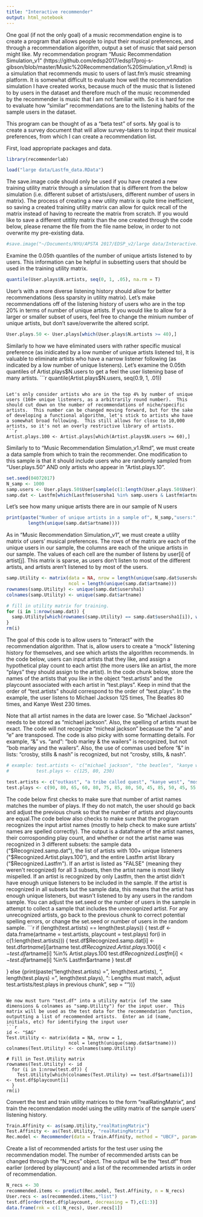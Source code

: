 ```yaml
---
title: "Interactive recommender"
output: html_notebook
---
```


One goal (if not the only goal) of a music recommendation engine is to create a program that allows people to input their musical preferences, and through a recommendation algorithm, output a set of music that said person might like.  My recommendation program "Music Recommendation Simulation_v1" (https://github.com/edsp2017/edsp17proj-s-gibson/blob/master/Music%20Recommendation%20Simulation_v1.Rmd) is a simulation that recommends music to users of last.fm's music streaming platform. It is somewhat difficult to evaluate how well the recommendation simulation I have created works, because much of the music that is listened to by users in the dataset and therefore much of the music recommended by the recommender is music that I am not familiar with.  So it is hard for me to evaluate how "similar" recommendations are to the listening habits of the sample users in the dataset.

This program can be thought of as a "beta test" of sorts.  My goal is to create a survey document that will allow survey-takers to input their musical preferences, from which I can create a recommendation list.

First, load appropriate packages and data.
```r
library(recommenderlab)
```

```r
load("large data/Lastfm_data.RData")
```

The save.image code should only be used if you have created a new training utility matrix through a simulation that is different from the below simulation (i.e. different subset of artists/users, different number of users in matrix).  The process of creating a new utility matrix is quite time inefficient, so saving a created training utility matrix can allow for quick recall of the matrix instead of having to recreate the matrix from scratch.  If you would like to save a different utitlity matrix than the one created through the code below, please rename the file from the file name below, in order to not overwrite my pre-existing data.
```r
#save.image("~/Documents/NYU/APSTA 2017/EDSP_v2/large data/Interactive.RData")
```

Examine the 0.05th quantiles of the number of unique artists listened to by users.  This information can be helpful in subsetting users that should be used in the training utility matrix.
```r
quantile(User.plays$N.artists, seq(0, 1, .05), na.rm = T)
```

User's with a more diverse listening history should allow for better recommendations (less sparsity in utility matrix).  Let's make recommendations off of the listening history of users who are in the top 20% in terms of number of unique artists.  If you would like to allow for a larger or smaller subset of users, feel free to change the minium number of unique artists, but don't save/overwrite the altered script.
```r
User.plays.50 <- User.plays[which(User.plays$N.artists >= 40),]
```

Similarly to how we have eliminated users with rather specific musical preference (as inidicated by a low number of unique artists listened to), It is valuable to eliminate artists who have a narrow listener following (as indicated by a low number of unique listeners).  Let's examine the 0.05th quantiles of Artist.plays$N.users to get a feel the user listening base of many artists.
```r
quantile(Artist.plays$N.users, seq(0.9, 1, .01))
```

Let's only consider artists who are in the top 4% by number of unique users (160+ unique listeners, as a arbitrarily round number).  This should cut down on the number of recommendations of niche/specific artists.  This number can be changed moving forward, but for the sake of developing a functional algorithm, let's stick to artists who have a somewhat broad following.  This still allows for close to 10,000 artists, so it's not an overly restrictive library of artists.
```r
Artist.plays.100 <- Artist.plays[which(Artist.plays$N.users >= 60),]
```

Similarly to to "Music Recommendation Simulation_v1.Rmd", we must create a data sample from which to train the recommender.  One modification to this sample is that it should include users who are randomly sampled from "User.plays.50" AND only artists who appear in "Artist.plays.10".
```r
set.seed(04072017)
N_samp <- 1000
samp.users <- User.plays.50$User[sample(c(1:length(User.plays.50$User)), N_samp , replace = F)]
samp.dat <- Lastfm[which(Lastfm$usersha1 %in% samp.users & Lastfm$artname %in% unique(Artist.plays.100$Artist)),]
```

Let's see how many unique artists there are in our sample of N users
```r
print(paste("Number of unique artists in a sample of", N_samp,"users:", 
        length(unique(samp.dat$artname))))
```

As in "Music Recommendation Simulation_v1", we must create a utility matrix of users' musical preferences.  The rows of the matrix are each of the unique users in our sample, the columns are each of the unique artists in our sample.  The values of each cell are the number of listens by user[i] of artist[j].  This matrix is sparse, as users don't listen to most of the different artists, and artists aren't listened to by most of the users.
```r
samp.Utility <- matrix(data = NA, nrow = length(unique(samp.dat$usersha1)),
                       ncol = length(unique(samp.dat$artname)))
rownames(samp.Utility) <- unique(samp.dat$usersha1)
colnames(samp.Utility) <- unique(samp.dat$artname)

# fill in utility matrix for training.
for (i in 1:nrow(samp.dat)) {
  samp.Utility[which(rownames(samp.Utility) == samp.dat$usersha1[i]), which(colnames(samp.Utility) == samp.dat$artname[i])] <- samp.dat$plays[i]
}
rm(i)
```

The goal of this code is to allow users to "interact" with the recommendation algorithm.  That is, allow users to create a "mock" listening history for themselves, and see which artists the algorithm recommends.  In the code below, users can input artists that they like, and assign a hypothetical play count to each artist (the more users like an artist, the more "plays" they should assign to the artist).  In the code chunk below, store the names of the artists that you like in the object "test.artists" and the playcount associated with each artist in "test.plays".  Keep in mind that the order of "test.artists" should correspond to the order of "test.plays".  In the example, the user listens to Michael Jackson 125 times, The Beatles 80 times, and Kanye West 230 times.

Note that all artist names in the data are lower case.  So "Michael Jackson" needs to be stored as "michael jackson".  Also, the spelling of artists must be exact.  The code will not recognize "micheal jackson" becasuse the "a" and "e" are transposed.  The code is also picky with some formatting details.  For example, "&" vs. "and": "bob marley & the wailers" is recognized, but not "bob marley and the wailers".  Also, the use of commas used before "&" in lists: "crosby, stills & nash" is recognized, but not "crosby, stills, & nash".
```r
# example: test.artists <- c("michael jackson", "the beatles", "kanye west")
#          test.plays <- c(125, 80, 230)

test.artists <- c("outkast", "a tribe called quest", "kanye west", "mos def", "mf doom", "sly & the family stone", "war", "funkadelic", "marvin gaye", "curtis mayfield","bob marley & the wailers", "jimmy cliff", "black uhuru", "roy ayers ubiquity", "john coltrane", "crosby, stills & nash", "grateful dead", "jimi hendrix", "pink floyd", "santana")
test.plays <- c(90, 80, 65, 60, 80, 75, 85, 80, 50, 45, 85, 50, 45, 55, 35, 30, 100, 95, 45, 50)
```

The code below first checks to make sure that number of artist names matches the number of plays.  If they do not match, the user should go back and adjust the previous chunk so that the number of artists and playcounts are equal.The code below also checks to make sure that the program recognizes the input artist names (mostly to help check to make sure artists' names are spelled correctly).  The output is a dataframe of the artist names, their corrosponding play count, and whether or not the artist name was recognized in 3 different subsets: the sample data ("$Recognized.samp.dat"), the list of artists with 100+ unique listeners ("$Recognized.Artist.plays.100"), and the entire Lastfm artist library ("$Recognized.Lastfm").  If an artist is listed as "FALSE" (meaning they weren't recognized) for all 3 subsets, then the artist name is most likely mispelled.  If an artist is recognized by only Lastfm, then the artist didn't have enough unique listeners to be included in the sample.  If the artist is recognized in all subsets but the sample data, this means that the artist has enough unique listeners, but wasn't listened to by any users in the random sample.  You can adjust the set.seed or the number of users in the sample in attempt to collect a sample that includes the unrecognized artist.  For any unrecognized artists, go back to the previous chunk to correct potential spelling errors, or change the set.seed or number of users in the random sample.
```r
if (length(test.artists) == length(test.plays)) {
  test.df <- data.frame(artname = test.artists, playcount = test.plays)
  for(i in c(1:length(test.artists))) {
    test.df$Recognized.samp.dat[i] <- test.df$artname[i] %in% samp.dat$artname
    test.df$Recognized.Artist.plays.100[i] <- test.df$artname[i] %in% Artist.plays.100
    test.df$Recognized.Lastfm[i] <- test.df$artname[i] %in% Lastfm$artname
  }
  test.df
  
} else {print(paste("length(test.artists) = ", length(test.artists), ", length(test.plays) = ", length(test.plays), ": Lengths must match, adjust test.artists/test.plays in previous chunk", sep = ""))}
```

We now must turn "test.df" into a utility matrix (of the same dimensions & colnames as "samp.Utility") for the input user.  This matrix will be used as the test data for the recommendation function, outputting a list of recommended artists.  Enter an id (name, initials, etc) for identifying the input user
```r
id <- "SAG"
Test.Utility <- matrix(data = NA, nrow = 1,
                       ncol = length(unique(samp.dat$artname)))
colnames(Test.Utility) <- colnames(samp.Utility)

# Fill in Test.Utility matrix
rownames(Test.Utility) <- id
  for (i in 1:nrow(test.df)) {
    Test.Utility[which(colnames(Test.Utility) == test.df$artname[i])] <- test.df$playcount[i]
  }
rm(i)
```


Convert the test and train utility matrices to the form "realRatingMatrix", and train the recommendation model using the utility matrix of the sample users' listening history.
```r
Train.Affinity <- as(samp.Utility,"realRatingMatrix")
Test.Affinity <- as(Test.Utility, "realRatingMatrix")
Rec.model <- Recommender(data = Train.Affinity, method = "UBCF", param=list(normalize = "Z-score",method="Cosine",nn=10))
```

Create a list of recommended artists for the test user using the recommendation model.  The number of recommended artists can be changed through the "N_recs" object.  The output will be the "test.df" from earlier (ordered by playcount) and a list of the recommended artists in order of recommendation.
```r
N_recs <- 30
recommended.items <- predict(Rec.model, Test.Affinity, n = N_recs)
User.recs <- as(recommended.items,"list")
test.df[order(test.df$playcount, decreasing = T),c(1:3)]
data.frame(rnk = c(1:N_recs), User.recs[1])
```

